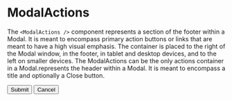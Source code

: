 
<Meta title="Components/Modal/Actions" component={ModalActions} />

# ModalActions

The `<ModalActions />` component represents a section of the footer within a Modal. It is meant to encompass primary action buttons or links that are meant to have a high visual emphasis. The container is placed to the right of the Modal window, in the footer, in tablet and desktop devices, and to the left on smaller devices. The ModalActions can be the only actions container in a Modal.represents the header within a Modal. It is meant to encompass a title and optionally a Close button.

<Canvas>
  <Story name="Default">
    <ModalActions>
      <Button action="confirmation">Submit</Button>
      <Button appearance="outline" action="confirmation">
        Cancel
      </Button>
    </ModalActions>
  </Story>
</Canvas>
